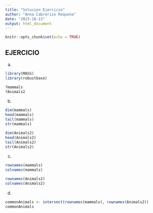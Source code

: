 ```yaml
---
title: "Solucion Ejercicio"
author: "Anna Cabrerizo Requena"
date: "2023-10-13"
output: html_document
---
```


```r
knitr::opts_chunk$set(echo = TRUE)
```


## EJERCICIO 

a)
```r
library(MASS)
library(robustbase)

?mammals
?Animals2
```

b)

```r
dim(mammals)  
head(mammals)  
tail(mammals)  
str(mammals)  
```

```r
dim(Animals2)  
head(Animals2)  
tail(Animals2)  
str(Animals2)  
```

c)

```r
rownames(mammals)
colnames(mammals)
```

```r
rownames(Animals2)
colnames(Animals2)
```

d)

```r
commonAnimals <- intersect(rownames(mammals), rownames(Animals2))
commonAnimals
```

